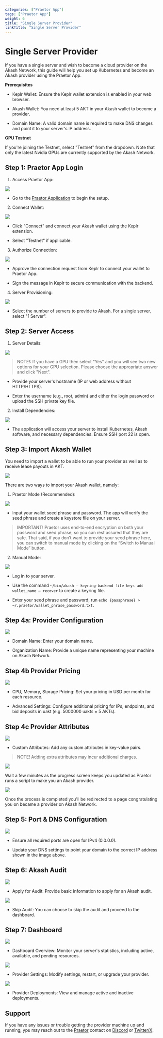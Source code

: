 ```yaml
---
categories: ["Praetor App"]
tags: ["Praetor App"]
weight: 6
title: "Single Server Provider"
linkTitle: "Single Server Provider"
---
```


# Single Server Provider

If you have a single server and wish to become a cloud provider on the Akash Network, this guide will help you set up Kubernetes and become an Akash provider using the Praetor App.

**Prerequisites**

* Keplr Wallet: Ensure the Keplr wallet extension is enabled in your web browser.

* Akash Wallet: You need at least 5 AKT in your Akash wallet to become a provider.
* Domain Name: A valid domain name is required to make DNS changes and point it to your server's IP address.

**GPU Testnet**

If you're joining the Testnet, select "Testnet" from the dropdown. Note that only the latest Nvidia GPUs are currently supported by the Akash Network.


## Step 1: Praetor App Login

1. Access Praetor App:

![](../../../../assets/praetor-app-login.jpg)


* Go to the [Praetor Application](https://akash.praetorapp.com/) to begin the setup.



2. Connect Wallet:

![](../../../../assets/connect-keplr-wallet.jpg)

* Click "Connect" and connect your Akash wallet using the Keplr extension.

* Select "Testnet" if applicable.


3. Authorize Connection:

![](../../../../assets/sign-message.jpg)

* Approve the connection request from Keplr to connect your wallet to Praetor App.

* Sign the message in Keplr to secure communication with the backend.


4. Server Provisioning:

![](../../../../assets/kubernetesBuild.png)

* Select the number of servers to provide to Akash. For a single server, select "1 Server".


## Step 2: Server Access

1. Server Details:

![](../../../../assets/serverAccess.png)

> NOTE!: If you have a GPU then select "Yes" and you will see two new options for your GPU selection. Please choose the appropriate answer and click "Next".

* Provide your server's hostname (IP or web address without HTTP/HTTPS).

* Enter the username (e.g., root, admin) and either the login password or upload the SSH private key file.

2. Install Dependencies:

![](../../../../assets/installDependencies.png)

* The application will access your server to install Kubernetes, Akash software, and necessary dependencies. Ensure SSH port 22 is open.

## Step 3: Import Akash Wallet

You need to import a wallet to be able to run your provider as well as to receive lease payouts in AKT.

![](../../../../assets/importWallet.png)

There are two ways to import your Akash wallet, namely:


1. Praetor Mode (Recommended):

![](../../../../assets/praetorMode.png)

* Input your wallet seed phrase and password. The app will verify the seed phrase and create a keystore file on your server.


> IMPORTANT! Praetor uses end-to-end encryption on both your password and seed phrase, so you can rest assured that they are safe. That said, if you don’t want to provide your seed phrase here, you can switch to manual mode by clicking on the “Switch to Manual Mode” button.


2. Manual Mode:

![](../../../../assets/manualMode.png)

* Log in to your server.

* Use the command `~/bin/akash — keyring-backend file keys add wallet_name — recover` to create a keyring file.

* Enter your seed phrase and password, run ```echo {passphrase} >  ~/.praetor/wallet_phrase_password.txt```.


## Step 4a: Provider Configuration


![](../../../../assets/providerConfig.png)


* Domain Name: Enter your domain name.

* Organization Name: Provide a unique name representing your machine on Akash Network.

## Step 4b Provider Pricing

![](../../../../assets/providerPricing.png)

* CPU, Memory, Storage Pricing: Set your pricing in USD per month for each resource.

* Advanced Settings: Configure additional pricing for IPs, endpoints, and bid deposits in uakt (e.g. 5000000 uakts = 5 AKTs).

## Step 4c Provider Attributes

![](../../../../assets/providerAttributes.png)

* Custom Attributes: Add any custom attributes in key-value pairs.

> NOTE! Adding extra attributes may incur additional charges.

![](../../../../assets/creatingScript.png)

Wait a few minutes as the progress screen keeps you updated as Praetor runs a script to make you an Akash provider.

![](../../../../assets/congratsScreen.png)

Once the process is completed you'll be redirected to a page congratulating you on became a provider on Akash Network.


## Step 5: Port & DNS Configuration

![](../../../../assets/portDNS.png)

* Ensure all required ports are open for IPv4 (0.0.0.0).

* Update your DNS settings to point your domain to the correct IP address shown in the image above.


## Step 6: Akash Audit


![](../../../../assets/akashAudit.png)

* Apply for Audit: Provide basic information to apply for an Akash audit.

![](../../../../assets/applyAudit.png)

* Skip Audit: You can choose to skip the audit and proceed to the dashboard.

## Step 7: Dashboard

![](../../../../assets/dashboard.png)

* Dashboard Overview: Monitor your server's statistics, including active, available, and pending resources.

![](../../../../assets/providerSettings.png)

* Provider Settings: Modify settings, restart, or upgrade your provider.

![](../../../../assets/providerDeployments.png)

* Provider Deployments: View and manage active and inactive deployments.

## Support

If you have any issues or trouble getting the provider machine up and running, ypu may reach out to the [Praetor](https://praetorapp.com) contact  on [Discord](https://discord.com/invite/uzUCHTF93D) or [Twitter/X](https://x.com/praetor_app).

